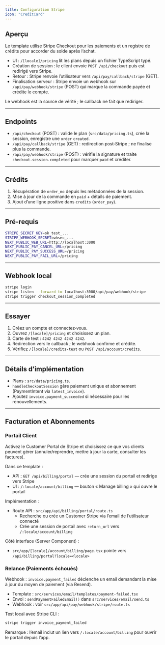 ```yaml
---
title: Configuration Stripe
icon: "CreditCard"
---
```


## Aperçu

Le template utilise Stripe Checkout pour les paiements et un registre de crédits pour accorder du solde après l’achat.

- UI : `/[locale]/pricing` lit les plans depuis un fichier TypeScript typé.
- Création de session : le client envoie `POST /api/checkout` puis est redirigé vers Stripe.
- Retour : Stripe renvoie l’utilisateur vers `/api/pay/callback/stripe` (GET).
- Finalisation serveur : Stripe envoie un webhook sur `/api/pay/webhook/stripe` (POST) qui marque la commande payée et crédite le compte.

Le webhook est la source de vérité ; le callback ne fait que rediriger.

---

## Endpoints

- `/api/checkout` (POST) : valide le plan (`src/data/pricing.ts`), crée la session, enregistre une `order` `created`.
- `/api/pay/callback/stripe` (GET) : redirection post‑Stripe ; ne finalise plus la commande.
- `/api/pay/webhook/stripe` (POST) : vérifie la signature et traite `checkout.session.completed` pour marquer `paid` et créditer.

---

## Crédits

1) Récupération de `order_no` depuis les métadonnées de la session.
2) Mise à jour de la commande en `paid` + détails de paiement.
3) Ajout d’une ligne positive dans `credits` (`order_pay`).

---

## Pré-requis

```bash
STRIPE_SECRET_KEY=sk_test_...
STRIPE_WEBHOOK_SECRET=whsec_...
NEXT_PUBLIC_WEB_URL=http://localhost:3000
NEXT_PUBLIC_PAY_CANCEL_URL=/pricing
NEXT_PUBLIC_PAY_SUCCESS_URL=/pricing
NEXT_PUBLIC_PAY_FAIL_URL=/pricing
```

---

## Webhook local

```bash
stripe login
stripe listen --forward-to localhost:3000/api/pay/webhook/stripe
stripe trigger checkout_session_completed
```

---

## Essayer

1) Créez un compte et connectez‑vous.
2) Ouvrez `/[locale]/pricing` et choisissez un plan.
3) Carte de test : `4242 4242 4242 4242`.
4) Redirection vers le callback ; le webhook confirme et crédite.
5) Vérifiez `/[locale]/credits-test` ou `POST /api/account/credits`.

---

## Détails d’implémentation

- Plans : `src/data/pricing.ts`.
- `handleCheckoutSession` gère paiement unique et abonnement (PaymentIntent via `latest_invoice`).
- Ajoutez `invoice.payment_succeeded` si nécessaire pour les renouvellements.

---

## Facturation et Abonnements

### Portail Client

Activez le Customer Portal de Stripe et choisissez ce que vos clients peuvent gérer (annuler/reprendre, mettre à jour la carte, consulter les factures).

Dans ce template :

- API : `GET /api/billing/portal` — crée une session du portail et redirige vers Stripe
- UI : `/:locale/account/billing` — bouton « Manage billing » qui ouvre le portail

Implémentation :

- Route API : `src/app/api/billing/portal/route.ts`
  - Recherche ou crée un Customer Stripe via l’email de l’utilisateur connecté
  - Crée une session de portail avec `return_url` vers `/:locale/account/billing`

Côté interface (Server Component) :

- `src/app/[locale]/account/billing/page.tsx` pointe vers `/api/billing/portal?locale=<locale>`

### Relance (Paiements échoués)

Webhook : `invoice.payment_failed` déclenche un email demandant la mise à jour du moyen de paiement (via Resend).

- Template : `src/services/email/templates/payment-failed.tsx`
- Envoi : `sendPaymentFailedEmail()` dans `src/services/email/send.ts`
- Webhook : voir `src/app/api/pay/webhook/stripe/route.ts`

Test local avec Stripe CLI :

```bash
stripe trigger invoice_payment_failed
```

Remarque : l’email inclut un lien vers `/:locale/account/billing` pour ouvrir le portail depuis l’app.
